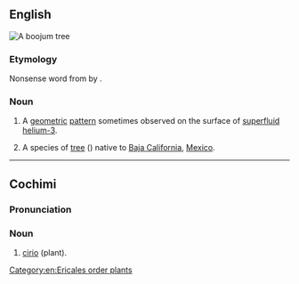 ==English==
[[File:Cirio columnaris, boojum tree.jpg|thumb|right|A boojum tree]]
{{wikipedia}}
{{wikipedia|Fouquieria columnaris}}
{{wikispecies|Fouquieria columnaris}}

===Etymology===
Nonsense word from ''{{w|The Hunting of the Snark}}'' by {{w|Lewis Carroll}}.

===Noun===
{{en-noun|~}}

# {{lb|en|physics}} A [[geometric]] [[pattern]] sometimes observed on the surface of [[superfluid]] [[helium-3]].
# {{lb|en|countable}} A species of [[tree]] ({{taxlink|Fouquieria columnaris|species|noshow=1}}) native to [[Baja California]], [[Mexico]].

[[Category:en:Ericales order plants]]

----

==Cochimi==

===Pronunciation===
{{rfp|coj}}

===Noun===
{{head|coj|noun}}

# [[cirio]] (plant).